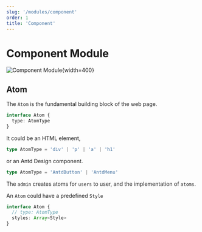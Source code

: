 ```yaml
---
slug: '/modules/component'
order: 1
title: 'Component'
---
```


# Component Module

![Component Module](/uploads/modules-component.png){width=400}

## Atom

The `Atom` is the fundamental building block of the web page.

```typescript
interface Atom {
  type: AtomType
}
```

It could be an HTML element,

```typescript
type AtomType = 'div' | 'p' | 'a' | 'h1'
```

or an Antd Design component.

```typescript
type AtomType = 'AntdButton' | 'AntdMenu'
```

The `admin` creates atoms for `users` to user, and the implementation of `atoms`.

An `Atom` could have a predefined `Style`

```typescript
interface Atom {
  // type: AtomType
  styles: Array<Style>
}
```
